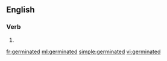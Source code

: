 ==English==

===Verb===
{{head|en}}

# {{en-past of|germinate}}

[[fr:germinated]]
[[ml:germinated]]
[[simple:germinated]]
[[vi:germinated]]